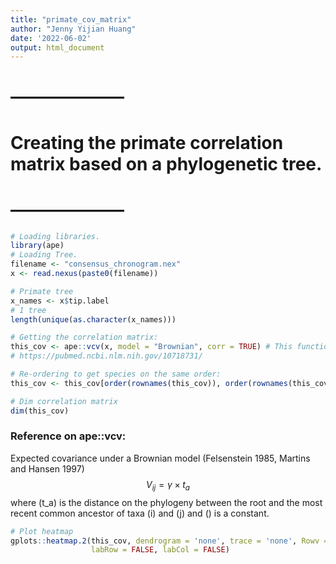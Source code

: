```yaml
---
title: "primate_cov_matrix"
author: "Jenny Yijian Huang"
date: '2022-06-02'
output: html_document
---
```


# --------------------
# Creating the primate correlation matrix based on a phylogenetic tree.
# --------------------

```r
# Loading libraries.
library(ape)
# Loading Tree.
filename <- "consensus_chronogram.nex"
x <- read.nexus(paste0(filename)) 

# Primate tree
x_names <- x$tip.label 
# 1 tree
length(unique(as.character(x_names)))

# Getting the correlation matrix:
this_cov <- ape::vcv(x, model = "Brownian", corr = TRUE) # This function computes the expected variances and covariances of a continuous trait assuming it evolves under a given model.
# https://pubmed.ncbi.nlm.nih.gov/10718731/

# Re-ordering to get species on the same order:
this_cov <- this_cov[order(rownames(this_cov)), order(rownames(this_cov))]

# Dim correlation matrix
dim(this_cov)
```


### Reference on ape::vcv:

Expected covariance under a Brownian model (Felsenstein 1985, Martins and Hansen 1997)
$$V_{ij} = \gamma \times t_a$$
where \(t_a\) is the distance on the phylogeny between the root and the most recent common ancestor of taxa \(i\) and \(j\) and \(\gamma\) is a constant.
```r
# Plot heatmap
gplots::heatmap.2(this_cov, dendrogram = 'none', trace = 'none', Rowv = FALSE, Colv = FALSE,
                  labRow = FALSE, labCol = FALSE)
```



